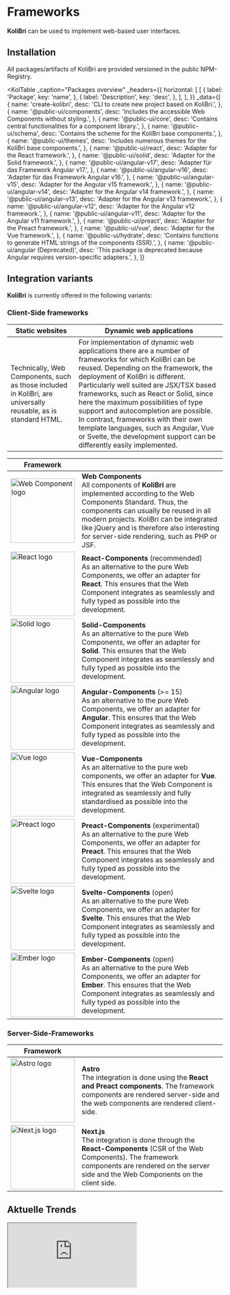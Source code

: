 
# Frameworks

<kol-alert _type="success">
	<b>KoliBri</b> can be used to implement web-based user interfaces.
</kol-alert>

## Installation

All packages/artifacts of KoliBri are provided versioned in the public <kol-link _href="https://www.npmjs.com/search?q=%40public-ui" _target="npmjs">NPM-Registry</kol-link>.

<KolTable
	_caption="Packages overview"
	_headers={{
		horizontal: [
			[
				{
					label: 'Package',
					key: 'name',
				},
				{
					label: 'Description',
					key: 'desc',
				},
			],
		],
	}}
	_data={[
		{
			name: 'create-kolibri',
			desc: 'CLI to create new project based on KoliBri.',
		},
		{
			name: '@public-ui/components',
			desc: 'Includes the accessible Web Components without styling.',
		},
		{
			name: '@public-ui/core',
			desc: 'Contains central functionalities for a component library.',
		},
		{
			name: '@public-ui/schema',
			desc: 'Contains the scheme for the KoliBri base components.',
		},
		{
			name: '@public-ui/themes',
			desc: 'Includes numerous themes for the KoliBri base components.',
		},
		{
			name: '@public-ui/react',
			desc: 'Adapter for the React framework.',
		},
		{
			name: '@public-ui/solid',
			desc: 'Adapter for the Solid framework.',
		},
		{
			name: '@public-ui/angular-v17',
			desc: 'Adapter für das Framework Angular v17.',
		},
		{
			name: '@public-ui/angular-v16',
			desc: 'Adapter für das Framework Angular v16.',
		},
		{
			name: '@public-ui/angular-v15',
			desc: 'Adapter for the Angular v15 framework.',
		},
		{
			name: '@public-ui/angular-v14',
			desc: 'Adapter for the Angular v14 framework.',
		},
		{
			name: '@public-ui/angular-v13',
			desc: 'Adapter for the Angular v13 framework.',
		},
		{
			name: '@public-ui/angular-v12',
			desc: 'Adapter for the Angular v12 framework.',
		},
		{
			name: '@public-ui/angular-v11',
			desc: 'Adapter for the Angular v11 framework.',
		},
		{
			name: '@public-ui/preact',
			desc: 'Adapter for the Preact framework.',
		},
		{
			name: '@public-ui/vue',
			desc: 'Adapter for the Vue framework.',
		},
		{
			name: '@public-ui/hydrate',
			desc: 'Contains functions to generate HTML strings of the components (SSR).',
		},
		{
			name: '@public-ui/angular (Deprecated)',
			desc: 'This package is deprecated because Angular requires version-specific adapters.',
		},
	]}
></KolTable>

## Integration variants

<b>KoliBri</b> is currently offered in the following variants:

### Client-Side frameworks

| Static websites                                                                                                | Dynamic web applications                                                                                                                                                                                                                                                                                                                                                                                                                                                                                            |
| -------------------------------------------------------------------------------------------------------------- | ------------------------------------------------------------------------------------------------------------------------------------------------------------------------------------------------------------------------------------------------------------------------------------------------------------------------------------------------------------------------------------------------------------------------------------------------------------------------------------------------------------------- |
| Technically, Web Components, such as those included in KoliBri, are universally reusable, as is standard HTML. | For implementation of dynamic web applications there are a number of frameworks for which KoliBri can be reused. Depending on the framework, the deployment of KoliBri is different. Particularly well suited are JSX/TSX based frameworks, such as React or Solid, since here the maximum possibilities of type support and autocompletion are possible. In contrast, frameworks with their own template languages, such as Angular, Vue or Svelte, the development support can be differently easily implemented. |

| Framework                                                                   |                                                                                                                                                                                                                                                                                                                                                    |
| --------------------------------------------------------------------------- | -------------------------------------------------------------------------------------------------------------------------------------------------------------------------------------------------------------------------------------------------------------------------------------------------------------------------------------------------- |
| <img src="/assets/webcomponent.png" width="150" alt="Web Component logo" /> | <b>Web Components</b><br/>All components of <b>KoliBri</b> are implemented according to the Web Components Standard. Thus, the components can usually be reused in all modern projects. <kol-alert _type="info">KoliBri can be integrated like jQuery and is therefore also interesting for server-side rendering, such as PHP or JSF.</kol-alert> |
| <img src="/assets/react.png" width="150" alt="React logo" />                | <b>React-Components</b> (recommended)<br/>As an alternative to the pure Web Components, we offer an adapter for **React**. This ensures that the Web Component integrates as seamlessly and fully typed as possible into the development.                                                                                                          |
| <img src="/assets/solid.png" width="150" alt="Solid logo" />                | <b>Solid-Components</b><br/>As an alternative to the pure Web Components, we offer an adapter for **Solid**. This ensures that the Web Component integrates as seamlessly and fully typed as possible into the development.                                                                                                                        |
| <img src="/assets/angular.png" width="150" alt="Angular logo" />            | <b>Angular-Components</b> (>= 15)<br/>As an alternative to the pure Web Components, we offer an adapter for **Angular**. This ensures that the Web Component integrates as seamlessly and fully typed as possible into the development.                                                                                                            |
| <img src="/assets/vue.png" width="150" alt="Vue logo" />                    | <b>Vue-Components</b> <br/>As an alternative to the pure web components, we offer an adapter for **Vue**. This ensures that the Web Component is integrated as seamlessly and fully standardised as possible into the development.                                                                                                                 |
| <img src="/assets/preact.png" width="150" alt="Preact logo" />              | <b>Preact-Components</b> (experimental)<br/>As an alternative to the pure Web Components, we offer an adapter for **Preact**. This ensures that the Web Component integrates as seamlessly and fully typed as possible into the development.                                                                                                       |
| <img src="/assets/svelte.png" width="150" alt="Svelte logo" />              | <b>Svelte-Components</b> (open)<br/>As an alternative to the pure Web Components, we offer an adapter for **Svelte**. This ensures that the Web Component integrates as seamlessly and fully typed as possible into the development.                                                                                                               |
| <img src="/assets/ember.png" width="150" alt="Ember logo" />                | <b>Ember-Components</b> (open)<br/>As an alternative to the pure Web Components, we offer an adapter for **Ember**. This ensures that the Web Component integrates as seamlessly and fully typed as possible into the development.                                                                                                                 |

### Server-Side-Frameworks

| Framework                                                        |                                                                                                                                                                                              |
| ---------------------------------------------------------------- | -------------------------------------------------------------------------------------------------------------------------------------------------------------------------------------------- |
| <img src="/assets/astro.png" width="150" alt="Astro logo" />     | <b>Astro</b><br/>The integration is done using the <b>React and Preact components</b>. The framework components are rendered server-side and the web components are rendered client-side.                     |
| <img src="/assets/next.js.png" width="150" alt="Next.js logo" /> | <b>Next.js</b><br/>The integration is done through the <b>React-Components</b> (CSR of the Web Components). The framework components are rendered on the server side and the Web Components on the client side. |

## Aktuelle Trends

<iframe
	src="https://npmtrends.com/@angular/core-vs-next-vs-preact-vs-react-vs-vue-vs-astro-vs-svelte"
	style={{
		width: '100%',
		border: '0',
		height: '800px',
	}}
></iframe>
